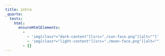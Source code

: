 ```yaml
---
title: intro
_quarto:
  tests:
    html:
      ensureHtmlElements:
        -
          - 'img[class*="dark-content"][src="./sun-face.png"][alt=""]'
          - 'img[class*="light-content"][src="./moon-face.png"][alt=""]'
        - []
---
```

